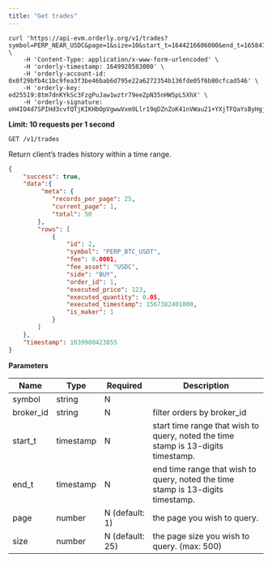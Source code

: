 ```yaml
---
title: "Get trades"
---
```


<RequestExample>

```shell cURL
curl 'https://api-evm.orderly.org/v1/trades?symbol=PERP_NEAR_USDC&page=1&size=10&start_t=1644216606000&end_t=1658470850000' \
    -H 'Content-Type: application/x-www-form-urlencoded' \
    -H 'orderly-timestamp: 1649920583000' \
    -H 'orderly-account-id: 0x0f29bfb4c1bc9fea3f3be46bab6d795e22a6272354b136fde05f6b80cfcad546' \
    -H 'orderly-key: ed25519:8tm7dnKYkSc3FzgPuJaw1wztr79eeZpN35nHW5pL5XhX' \
    -H 'orderly-signature: oH4IO4d7SPIHd3cvfQTjKIKHbOpVgwwVxm9Llr19qDZnZoK41nVWau21+YXjTFQaYsByHgjlMOeOLapPWQt5Ag=='
```
</RequestExample>

**Limit: 10 requests per 1 second**

`GET /v1/trades`

Return client’s trades history within a time range.

<ResponseExample>

```json Response
{
    "success": true,
    "data":{
         "meta": {
            "records_per_page": 25,
            "current_page": 1,
            "total": 50
        },
        "rows": [
            {
                "id": 2,
                "symbol": "PERP_BTC_USDT",
                "fee": 0.0001,
                "fee_asset": "USDC", 
                "side": "BUY",
                "order_id": 1,
                "executed_price": 123,
                "executed_quantity": 0.05,
                "executed_timestamp": 1567382401000,
                "is_maker": 1
            }
        ]
    },
    "timestamp": 1639980423855
}
```
</ResponseExample>

**Parameters**

| Name      | Type      | Required       | Description                                                                       |
| --------- | --------- | -------------- | --------------------------------------------------------------------------------- |
| symbol    | string    | N              |                                                                                   |
| broker_id | string    | N              | filter orders by broker_id                                                        |
| start_t   | timestamp | N              | start time range that wish to query, noted the time stamp is 13-digits timestamp. |
| end_t     | timestamp | N              | end time range that wish to query, noted the time stamp is 13-digits timestamp.   |
| page      | number    | N (default: 1) | the page you wish to query.                                                       |
| size      | number    | N (default: 25)| the page size you wish to query. (max: 500)                                       |

